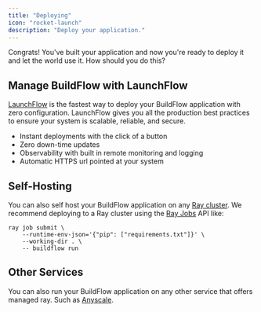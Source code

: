 ```yaml
---
title: "Deploying"
icon: "rocket-launch"
description: "Deploy your application."
---
```


Congrats! You've built your application and now you're ready to deploy it and let the world use it. How should you do this?

## Manage BuildFlow with LaunchFlow

[LaunchFlow](https://launchflow.com) is the fastest way to deploy your BuildFlow application with zero configuration. LaunchFlow gives you all the production best practices to ensure your system is scalable, reliable, and secure.

- Instant deployments with the click of a button
- Zero down-time updates
- Observability with built in remote monitoring and logging
- Automatic HTTPS url pointed at your system

## Self-Hosting

You can also self host your BuildFlow application on any [Ray cluster](https://docs.ray.io/en/latest/cluster/getting-started.html). We recommend deploying to a Ray cluster using the [Ray Jobs](https://docs.ray.io/en/latest/cluster/running-applications/job-submission/index.html) API like:

```
ray job submit \
    --runtime-env-json='{"pip": ["requirements.txt"]}' \
    --working-dir . \
    -- buildflow run
```

## Other Services

You can also run your BuildFlow application on any other service that offers managed ray. Such as [Anyscale](https://www.anyscale.com).
